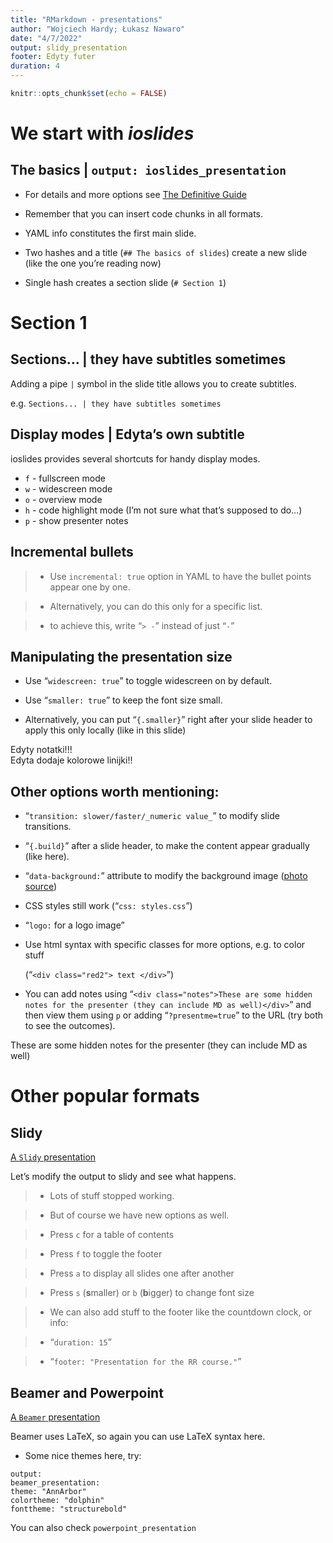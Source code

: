 ```yaml
---
title: "RMarkdown - presentations"
author: "Wojciech Hardy; Łukasz Nawaro"
date: "4/7/2022"
output: slidy_presentation
footer: Edyty futer
duration: 4
---
```


```r
knitr::opts_chunk$set(echo = FALSE)
```
# We start with _ioslides_

## The basics | `output: ioslides_presentation`

- For details and more options see [The Definitive Guide](https://bookdown.org/yihui/rmarkdown/ioslides-presentation.html)

- Remember that you can insert code chunks in all formats.

- YAML info constitutes the first main slide.

- Two hashes and a title (`## The basics of slides`) create a new slide (like the one you're reading now)

- Single hash creates a section slide (`# Section 1`)

# Section 1

## Sections... | they have subtitles sometimes

Adding a pipe `|` symbol in the slide title allows you to create subtitles.

e.g. `Sections... | they have subtitles sometimes`

## Display modes | Edyta's own subtitle

ioslides provides several shortcuts for handy display modes.

- `f` - fullscreen mode
- `w` - widescreen mode
- `o` - overview mode
- `h` - code highlight mode (I'm not sure what that's supposed to do...)
- `p` - show presenter notes

## Incremental bullets

> - Use `incremental: true` option in YAML to have the bullet points appear one by one.

> - Alternatively, you can do this only for a specific list.

> - to achieve this, write "`> -`" instead of just "`-`"

## Manipulating the presentation size {.smaller .build data-background=img/SUCCESS.png }

- Use "`widescreen: true`" to toggle widescreen on by default.

- Use "`smaller: true`" to keep the font size small.

- Alternatively, you can put "`{.smaller}`" right after your slide header to apply this only locally (like in this slide)


<div class="notes">Edyty notatki!!!</div>

<div class="red">Edyta dodaje kolorowe linijki!!</div>

## Other options worth mentioning: {.smaller .build data-background=img/background.jpg}

- "`transition: slower/faster/_numeric value_`" to modify slide transitions.

- "`{.build}`" after a slide header, to make the content appear gradually (like here).

- "`data-background:`" attribute to modify the background image ([photo source](https://www.pexels.com/photo/beach-2833563/))

- CSS styles still work ("`css: styles.css`")

- "`logo:` for a logo image" 

- <div class="blue2">Use html syntax with specific classes for more options, e.g. to color stuff</div> ("`<div class="red2"> text </div>`")

- You can add notes using "`<div class="notes">These are some hidden notes for the presenter (they can include MD as well)</div>`" and then view them using `p` or adding "`?presentme=true`" to the URL (try both to see the outcomes).

<div class="notes">These are some hidden notes for the presenter (they can include MD as well)</div>

# Other popular formats

## Slidy

[A `Slidy` presentation](https://bookdown.org/yihui/rmarkdown/slidy-presentation.html)

Let's modify the output to slidy and see what happens.

> - Lots of stuff stopped working.

> - But of course we have new options as well.

> - Press `c` for a table of contents

> - Press `f` to toggle the footer

> - Press `a` to display all slides one after another

> - Press `s` (**s**maller) or `b` (**b**igger) to change font size

> - We can also add stuff to the footer like the countdown clock, or info:

> - "`duration: 15`"

> - "`footer: "Presentation for the RR course."`"

## Beamer and Powerpoint

[A `Beamer` presentation](https://bookdown.org/yihui/rmarkdown/beamer-presentation.html)

Beamer uses LaTeX, so again you can use LaTeX syntax here.

- Some nice themes here, try:

`output:`  
`  beamer_presentation:`  
`    theme: "AnnArbor"`  
`    colortheme: "dolphin"`  
`    fonttheme: "structurebold"`
    
You can also check `powerpoint_presentation`
